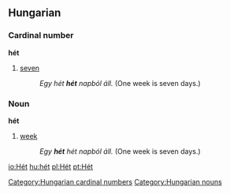 ==Hungarian==
===Cardinal number===
'''hét'''
#[[seven]]
#: ''Egy hét '''hét''' napból áll.'' (One week is seven days.)
[[Category:Hungarian cardinal numbers]]

===Noun===
'''hét'''
#[[week]]
#: ''Egy '''hét''' hét napból áll.'' (One week is seven days.)
[[Category:Hungarian nouns]]

[[io:Hét]]
[[hu:hét]]
[[pl:Hét]]
[[pt:Hét]]